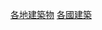 {{Commons category|Buildings by country}}
{{Categories by country|nocat}}

[[Category:各地建築物|]]
[[Category:各國建築|]]